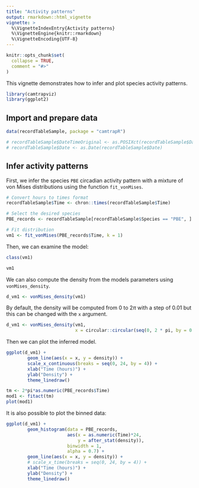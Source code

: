 ```yaml
---
title: "Activity patterns"
output: rmarkdown::html_vignette
vignette: >
  %\VignetteIndexEntry{Activity patterns}
  %\VignetteEngine{knitr::rmarkdown}
  %\VignetteEncoding{UTF-8}
---
```


```r
knitr::opts_chunk$set(
  collapse = TRUE,
  comment = "#>"
)
```

This vignette demonstrates how to infer and plot species activity patterns.

```r
library(camtrapviz)
library(ggplot2)
```

## Import and prepare data

```r
data(recordTableSample, package = "camtrapR")

# recordTableSample$DateTimeOriginal <- as.POSIXct(recordTableSample$DateTimeOriginal)
# recordTableSample$Date <- as.Date(recordTableSample$Date)

```

## Infer activity patterns

First, we infer the species `PBE` circadian activity pattern with a mixture of von Mises distributions using the function `fit_vonMises`.
```r
# Convert hours to times format
recordTableSample$Time <- chron::times(recordTableSample$Time)

# Select the desired species
PBE_records <- recordTableSample[recordTableSample$Species == "PBE", ]

# Fit distribution
vm1 <- fit_vonMises(PBE_records$Time, k = 1)
```

Then, we can examine the model:
```r
class(vm1)

vm1
```

We can also compute the density from the models parameters using `vonMises_density`.
```r
d_vm1 <- vonMises_density(vm1)
```

By default, the density will be computed from 0 to $2\pi$ with a step of 0.01 but this can be changed with the `x` argument.
```r
d_vm1 <- vonMises_density(vm1,
                          x = circular::circular(seq(0, 2 * pi, by = 0.001), units = "radians"))
```

Then we can plot the inferred model.
```r
ggplot(d_vm1) +
        geom_line(aes(x = x, y = density)) +
        scale_x_continuous(breaks = seq(0, 24, by = 4)) +
        xlab("Time (hours)") +
        ylab("Density") +
        theme_linedraw()
```


```r
tm <- 2*pi*as.numeric(PBE_records$Time)
mod1 <- fitact(tm)
plot(mod1)
```


It is also possible to plot the binned data:
```r
ggplot(d_vm1) +
        geom_histogram(data = PBE_records, 
                       aes(x = as.numeric(Time)*24,
                           y = after_stat(density)),
                       binwidth = 1,
                       alpha = 0.7) +
        geom_line(aes(x = x, y = density)) +
        # scale_x_time(breaks = seq(0, 24, by = 4)) +
        xlab("Time (hours)") +
        ylab("Density") +
        theme_linedraw()
```

